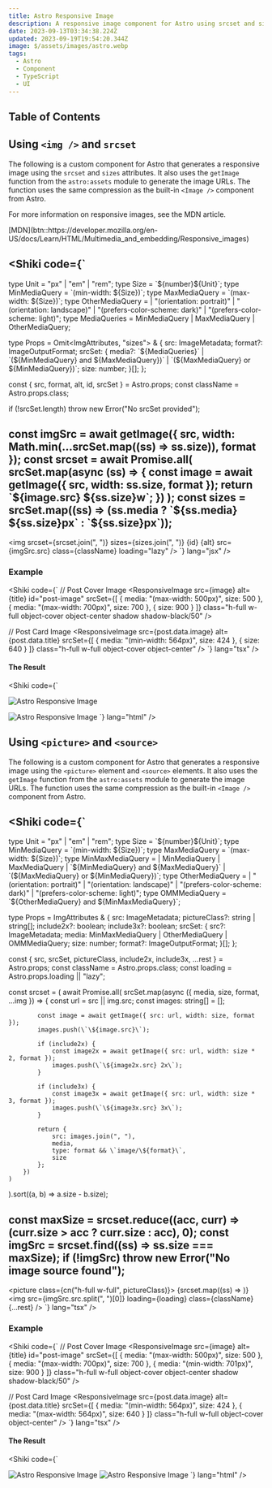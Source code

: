 ```yaml
---
title: Astro Responsive Image
description: A responsive image component for Astro using srcset and sizes.
date: 2023-09-13T03:34:38.224Z
updated: 2023-09-19T19:54:20.344Z
image: $/assets/images/astro.webp
tags:
  - Astro
  - Component
  - TypeScript
  - UI
---
```


## Table of Contents

## Using `<img />` and `srcset`

The following is a custom component for Astro that generates a responsive image using the `srcset` and `sizes` attributes. It also uses the `getImage` function from the `astro:assets` module to generate the image URLs. The function uses the same compression as the built-in `<Image />` component from Astro.

For more information on responsive images, see the MDN article.

<div class="button-row">
[MDN](btn::https://developer.mozilla.org/en-US/docs/Learn/HTML/Multimedia_and_embedding/Responsive_images)
</div>

<Shiki code={`
---

type Unit = "px" | "em" | "rem";
type Size = \`\${number}\${Unit}\`;
type MinMediaQuery = \`(min-width: \${Size})\`;
type MaxMediaQuery = \`(max-width: \${Size})\`;
type OtherMediaQuery =
	| "(orientation: portrait)"
	| "(orientation: landscape)"
	| "(prefers-color-scheme: dark)"
	| "(prefers-color-scheme: light)";
type MediaQueries = MinMediaQuery | MaxMediaQuery | OtherMediaQuery;

type Props = Omit<ImgAttributes, "sizes"> & {
	src: ImageMetadata;
	format?: ImageOutputFormat;
	srcSet: {
		media?: \`\${MediaQueries}\` | \`(\${MinMediaQuery} and \${MaxMediaQuery})\` | \`(\${MaxMediaQuery} or \${MinMediaQuery})\`;
		size: number;
	}[];
};

const { src, format, alt, id, srcSet } = Astro.props;
const className = Astro.props.class;

if (!srcSet.length) throw new Error("No srcSet provided");

const imgSrc = await getImage({ src, width: Math.min(...srcSet.map((ss) => ss.size)), format });
const srcset = await Promise.all(
	srcSet.map(async (ss) => {
		const image = await getImage({ src, width: ss.size, format });
		return \`\${image.src} \${ss.size}w\`;
	})
);
const sizes = srcSet.map((ss) => (ss.media ? \`\${ss.media} \${ss.size}px\` : \`\${ss.size}px\`));
---

<img srcset={srcset.join(", ")} sizes={sizes.join(", ")} {id} {alt} src={imgSrc.src} class={className} loading="lazy" />
`} lang="jsx" />

### Example

<Shiki code={`
// Post Cover Image
<ResponsiveImage
  src={image}
  alt={title}
  id="post-image"
  srcSet={[
    { media: "(max-width: 500px)", size: 500 },
    { media: "(max-width: 700px)", size: 700 },
    { size: 900 }
  ]}
  class="h-full w-full object-cover object-center shadow shadow-black/50"
/>

// Post Card Image
<ResponsiveImage
  src={post.data.image}
  alt={post.data.title}
  srcSet={[
    { media: "(min-width: 564px)", size: 424 },
    { size: 640 }
  ]}
  class="h-full w-full object-cover object-center"
/>
`} lang="tsx" />

#### The Result

<Shiki code={`
<!-- Post Cover Image -->
<img 
	srcset="/_image?href=[redacted]%3ForigWidth%3D1600%26origHeight%3D840%26origFormat%3Dwebp&amp;w=500&amp;f=webp 500w, /_image?href=[redacted]%3ForigWidth%3D1600%26origHeight%3D840%26origFormat%3Dwebp&amp;w=700&amp;f=webp 700w, /_image?href=[redacted]%3ForigWidth%3D1600%26origHeight%3D840%26origFormat%3Dwebp&amp;w=900&amp;f=webp 900w"
	src="/_image?href=[redacted]%3ForigWidth%3D1600%26origHeight%3D840%26origFormat%3Dwebp&amp;w=500&amp;f=webp"
	sizes="(max-width: 500px) 500px, (max-width: 700px) 700px, 900px"
	id="post-image"
	alt="Astro Responsive Image"
	class="h-full w-full object-cover object-center shadow shadow-black/50"
	loading="lazy">

<!-- Post Card Image -->
<img 
	srcset="/_image?href=[redacted]%3ForigWidth%3D1600%26origHeight%3D840%26origFormat%3Dwebp&amp;w=424&amp;f=webp 424w, /_image?href=[redacted]%3ForigWidth%3D1600%26origHeight%3D840%26origFormat%3Dwebp&amp;w=640&amp;f=webp 640w"
	src="/_image?href=[redacted]%3ForigWidth%3D1600%26origHeight%3D840%26origFormat%3Dwebp&amp;w=424&amp;f=webp"
	sizes="(min-width: 564px) 424px, 640px"
	alt="Astro Responsive Image"
	class="h-full w-full object-cover object-center"
	loading="lazy">
`} lang="html" />

## Using `<picture>` and `<source>`

The following is a custom component for Astro that generates a responsive image using the `<picture>` element and `<source>` elements. It also uses the `getImage` function from the `astro:assets` module to generate the image URLs. The function uses the same compression as the built-in `<Image />` component from Astro.

<Shiki code={`
---

type Unit = "px" | "em" | "rem";
type Size = \`\${number}\${Unit}\`;
type MinMediaQuery = \`(min-width: \${Size})\`;
type MaxMediaQuery = \`(max-width: \${Size})\`;
type MinMaxMediaQuery =
	| MinMediaQuery
	| MaxMediaQuery
	| \`\${MinMediaQuery} and \${MaxMediaQuery}\`
	| \`(\${MaxMediaQuery} or \${MinMediaQuery})\`;
type OtherMediaQuery =
	| "(orientation: portrait)"
	| "(orientation: landscape)"
	| "(prefers-color-scheme: dark)"
	| "(prefers-color-scheme: light)";
type OMMMediaQuery = \`\${OtherMediaQuery} and \${MinMaxMediaQuery}\`;

type Props = ImgAttributes & {
	src: ImageMetadata;
	pictureClass?: string | string[];
	include2x?: boolean;
	include3x?: boolean;
	srcSet: {
		src?: ImageMetadata;
		media: MinMaxMediaQuery | OtherMediaQuery | OMMMediaQuery;
		size: number;
		format?: ImageOutputFormat;
	}[];
};

const { src, srcSet, pictureClass, include2x, include3x, ...rest } = Astro.props;
const className = Astro.props.class;
const loading = Astro.props.loading || "lazy";

const srcset = (
	await Promise.all(
		srcSet.map(async ({ media, size, format, ...img }) => {
			const url = src || img.src;
			const images: string[] = [];

			const image = await getImage({ src: url, width: size, format });
			images.push(\`\${image.src}\`);

			if (include2x) {
				const image2x = await getImage({ src: url, width: size * 2, format });
				images.push(\`\${image2x.src} 2x\`);
			}

			if (include3x) {
				const image3x = await getImage({ src: url, width: size * 3, format });
				images.push(\`\${image3x.src} 3x\`);
			}

			return {
				src: images.join(", "),
				media,
				type: format && \`image/\${format}\`,
				size
			};
		})
	)
).sort((a, b) => a.size - b.size);

const maxSize = srcset.reduce((acc, curr) => (curr.size > acc ? curr.size : acc), 0);
const imgSrc = srcset.find((ss) => ss.size === maxSize);
if (!imgSrc) throw new Error("No image source found");
---

<picture class={cn("h-full w-full", pictureClass)}>
	{srcset.map((ss) => <source srcset={ss.src} media={ss.media} type={ss.type} />)}
	<img src={imgSrc.src.split(", ")[0]} loading={loading} class={className} {...rest} />
</picture>
`} lang="tsx" />

### Example

<Shiki code={`
// Post Cover Image
<ResponsiveImage
  src={image}
  alt={title}
  id="post-image"
  srcSet={[
    { media: "(max-width: 500px)", size: 500 },
    { media: "(max-width: 700px)", size: 700 },
    { media: "(min-width: 701px)", size: 900 }
  ]}
  class="h-full w-full object-cover object-center shadow shadow-black/50"
/>

// Post Card Image
<ResponsiveImage
  src={post.data.image}
  alt={post.data.title}
  srcSet={[
    { media: "(min-width: 564px)", size: 424 },
    { media: "(max-width: 564px)", size: 640 }
  ]}
  class="h-full w-full object-cover object-center"
/>
`} lang="tsx" />

#### The Result

<Shiki code={`
<!-- Post Cover Image -->
<picture class="h-full w-full">
	<source srcset="/_astro/astro.b134230a_1zSOD8.webp" media="(max-width: 500px)">
	<source srcset="/_astro/astro.b134230a_ZoRSGi.webp" media="(max-width: 700px)">
	<source srcset="/_astro/astro.b134230a_Z2oEC1I.webp" media="(min-width: 701px)">
	<img src="/_astro/astro.b134230a_Z2oEC1I.webp" loading="lazy" class="h-full w-full object-cover object-center shadow shadow-black/50" alt="Astro Responsive Image" id="post-image">
</picture>

<!-- Post Card Image -->
<picture class="h-full w-full">
	<source srcset="/_astro/astro.b134230a_Z10wjS6.webp" media="(min-width: 564px)">
	<source srcset="/_astro/astro.b134230a_Z24VRyK.webp" media="(max-width: 564px)">
	<img src="/_astro/astro.b134230a_Z24VRyK.webp" loading="lazy" class="h-full w-full object-cover object-center" alt="Astro Responsive Image">
</picture>
`} lang="html" />